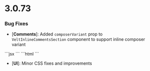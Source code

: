# 3.0.73

### Bug Fixes
- [**Comments**]: Added `composerVariant` prop to `VeltInlineCommentsSection` component to support inline composer variant
<Tabs>
  <Tab title="React / Next.JS">
    ```jsx
    <VeltInlineCommentsSection composerVariant='inline' />
    ```
  </Tab>

  <Tab title="Other Frameworks">
    ```html
    <velt-inline-comments-section composer-variant='inline'></velt-inline-comments-section>
    ```
  </Tab>
</Tabs>

- [**UI**]: Minor CSS fixes and improvements
